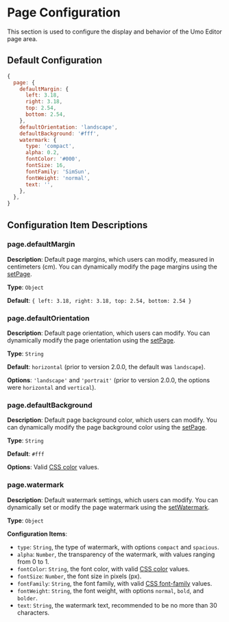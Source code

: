 # Page Configuration

This section is used to configure the display and behavior of the Umo Editor page area.

## Default Configuration

```js
{
  page: {
    defaultMargin: {
      left: 3.18,
      right: 3.18,
      top: 2.54,
      bottom: 2.54,
    },
    defaultOrientation: 'landscape',
    defaultBackground: '#fff',
    watermark: {
      type: 'compact',
      alpha: 0.2,
      fontColor: '#000',
      fontSize: 16,
      fontFamily: 'SimSun',
      fontWeight: 'normal',
      text: '',
    },
  },
}
```

## Configuration Item Descriptions

### page.defaultMargin

**Description**: Default page margins, which users can modify, measured in centimeters (cm). You can dynamically modify the page margins using the [setPage](../methods#setpage).

**Type**: `Object`

**Default**: `{ left: 3.18, right: 3.18, top: 2.54, bottom: 2.54 }`

### page.defaultOrientation

**Description**: Default page orientation, which users can modify. You can dynamically modify the page orientation using the [setPage](../methods#setpage).

**Type**: `String`

**Default**: `horizontal` (prior to version 2.0.0, the default was `landscape`).

**Options**: `'landscape'` and `'portrait'` (prior to version 2.0.0, the options were `horizontal` and `vertical`).

### page.defaultBackground

**Description**: Default page background color, which users can modify. You can dynamically modify the page background color using the [setPage](../methods#setpage).

**Type**: `String`

**Default**: `#fff`

**Options**: Valid [CSS color](https://developer.mozilla.org/en-US/docs/Web/CSS/color_value) values.

### page.watermark

**Description**: Default watermark settings, which users can modify. You can dynamically set or modify the page watermark using the [setWatermark](../methods#setwatermark).

**Type**: `Object`

**Configuration Items**:

- `type`: `String`, the type of watermark, with options `compact` and `spacious`.
- `alpha`: `Number`, the transparency of the watermark, with values ranging from 0 to 1.
- `fontColor`: `String`, the font color, with valid [CSS color](https://developer.mozilla.org/en-US/docs/Web/CSS/color_value) values.
- `fontSize`: `Number`, the font size in pixels (px).
- `fontFamily`: `String`, the font family, with valid [CSS font-family](https://developer.mozilla.org/en-US/docs/Web/CSS/font-family) values.
- `fontWeight`: `String`, the font weight, with options `normal`, `bold`, and `bolder`.
- `text`: `String`, the watermark text, recommended to be no more than 30 characters.